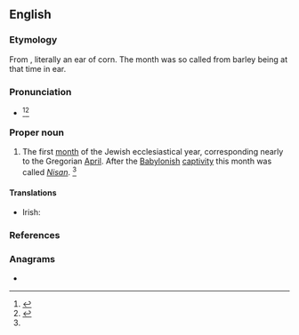==English==

===Etymology===
From {{etyl|he|en}} {{m|he|אביב|sc=Hebr|tr=abhībh}}, literally an ear of corn. The month was so called from barley being at that time in ear.

===Pronunciation===
* {{a|US}} {{IPA|/ɑˈviv/|/ˈeɪ.bɪb/|/ˈɑ.bib/|lang=en}}<ref name=SOED>{{R:SOED5|page=4}}</ref><ref>{{R:RHCD|page=3}}</ref>

===Proper noun===
{{en-proper noun}}

# The first [[month]] of the Jewish ecclesiastical year, corresponding nearly to the Gregorian [[April]]. After the [[Babylonish]] [[captivity]] this month was called ''[[Nisan]]''. {{defdate|Mid 16<sup>th</sup> century.}}<ref name=SOED/>

====Translations====
{{trans-top|month}}
* Irish: {{t|ga|Áibíb|f}}
{{trans-mid}}
{{trans-bottom}}

===References===
<references/>

===Anagrams===
* {{l|en|Abbi}}